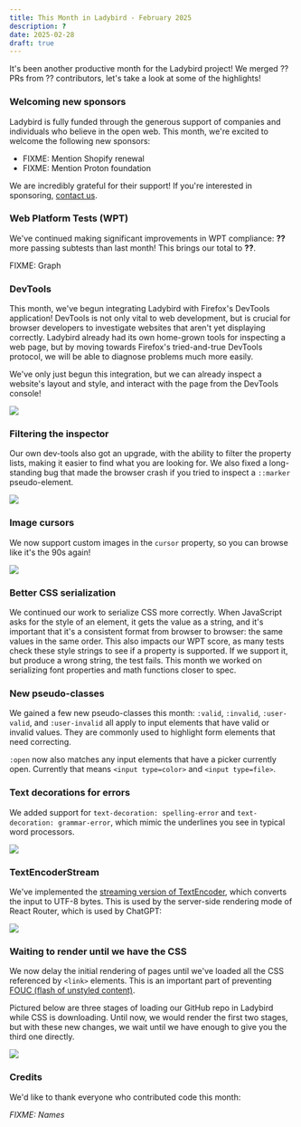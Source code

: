 ```yaml
---
title: This Month in Ladybird - February 2025
description: ?
date: 2025-02-28
draft: true
---
```


It's been another productive month for the Ladybird project! We merged ?? PRs from ?? contributors, let's take a look at some of the highlights!

### Welcoming new sponsors

Ladybird is fully funded through the generous support of companies and individuals who believe in the open web. This month, we're excited to welcome the following new sponsors:

- FIXME: Mention Shopify renewal
- FIXME: Mention Proton foundation

We are incredibly grateful for their support! If you're interested in sponsoring, [contact us](mailto:contact@ladybird.org).

### Web Platform Tests (WPT)

We've continued making significant improvements in WPT compliance: **??** more passing subtests than last month! This brings our total to **??**.

FIXME: Graph

### DevTools

This month, we've begun integrating Ladybird with Firefox's DevTools application! DevTools is not only vital to web development,
but is crucial for browser developers to investigate websites that aren't yet displaying correctly. Ladybird already had its own
home-grown tools for inspecting a web page, but by moving towards Firefox's tried-and-true DevTools protocol, we will be able
to diagnose problems much more easily.

We've only just begun this integration, but we can already inspect a website's layout and style, and interact with the page
from the DevTools console!

![](/assets/img/newsletter-feb-2025-devtools.png)

### Filtering the inspector

Our own dev-tools also got an upgrade, with the ability to filter the property lists, making it easier to find what you are looking for.
We also fixed a long-standing bug that made the browser crash if you tried to inspect a `::marker` pseudo-element.

![](/assets/img/newsletter-feb-2025-inspector-filtering.png)

### Image cursors

We now support custom images in the `cursor` property, so you can browse like it's the 90s again!

![](/assets/img/newsletter-feb-2025-sheep-cursor.png)

### Better CSS serialization

We continued our work to serialize CSS more correctly. When JavaScript asks for the style of an element, it gets the value as a string, and it's important that it's a consistent format from browser to browser: the same values in the same order. This also impacts our WPT
score, as many tests check these style strings to see if a property is supported. If we support it, but produce a wrong string, the
test fails. This month we worked on serializing font properties and math functions closer to spec.

### New pseudo-classes

We gained a few new pseudo-classes this month: `:valid`, `:invalid`, `:user-valid`, and `:user-invalid` all apply to input elements
that have valid or invalid values. They are commonly used to highlight form elements that need correcting.

`:open` now also matches any input elements that have a picker currently open. Currently that means `<input type=color>` and
`<input type=file>`.

### Text decorations for errors

We added support for `text-decoration: spelling-error` and `text-decoration: grammar-error`, which mimic the underlines you see in typical word processors.

![](/assets/img/newsletter-feb-2025-error-underlines.png)

### TextEncoderStream

We've implemented the [streaming version of TextEncoder](https://developer.mozilla.org/en-US/docs/Web/API/TextEncoderStream), which converts the input to UTF-8 bytes.
This is used by the server-side rendering mode of React Router, which is used by ChatGPT:

![](/assets/img/newsletter-feb-2025-chatgpt-mini.png)

### Waiting to render until we have the CSS

We now delay the initial rendering of pages until we've loaded all the CSS referenced by `<link>` elements. This is an important part of preventing [FOUC (flash of unstyled content)](https://en.wikipedia.org/wiki/Flash_of_unstyled_content).

Pictured below are three stages of loading our GitHub repo in Ladybird while CSS is downloading. Until now, we would render the first two stages, but with these new changes, we wait until we have enough to give you the third one directly.

![](/assets/img/newsletter-feb-2025-fouc.webp)

### Credits

We'd like to thank everyone who contributed code this month:

_FIXME: Names_
